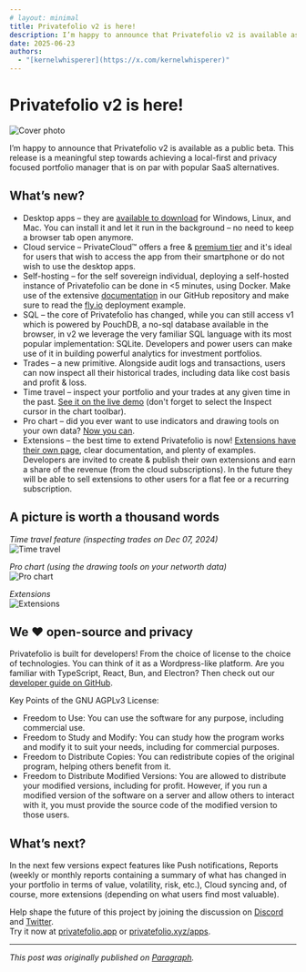 ```yaml
---
# layout: minimal
title: Privatefolio v2 is here!
description: I’m happy to announce that Privatefolio v2 is available as a public beta. This release is a meaningful step towards achieving a local-first and privacy focused portfolio manager that is on par with popular SaaS alternatives.
date: 2025-06-23
authors: 
  - "[kernelwhisperer](https://x.com/kernelwhisperer)"
---
```


# Privatefolio v2 is here!

![Cover photo](https://paragraph.com/_next/image?q=75&url=https%3A%2F%2Fstorage.googleapis.com%2Fpapyrus_images%2F0f15504d2b8e5dbe72abd2ba31fb5771.jpg&w=3840)

I’m happy to announce that Privatefolio v2 is available as a public beta. This release is a meaningful step towards achieving a local-first and privacy focused portfolio manager that is on par with popular SaaS alternatives.

## What’s new?

* Desktop apps – they are [available to download](https://privatefolio.xyz/apps) for Windows, Linux, and Mac. You can install it and let it run in the background – no need to keep a browser tab open anymore.  
* Cloud service – PrivateCloud™️ offers a free & [premium tier](https://privatefolio.xyz/pricing) and it's ideal for users that wish to access the app from their smartphone or do not wish to use the desktop apps.  
* Self-hosting – for the self sovereign individual, deploying a self-hosted instance of Privatefolio can be done in \<5 minutes, using Docker. Make use of the extensive [documentation](https://github.com/privatefolio/privatefolio/blob/main/docs/DOCKER_DEPLOY.md) in our GitHub repository and make sure to read the [fly.io](https://fly.io) deployment example.  
* SQL – the core of Privatefolio has changed, while you can still access v1 which is powered by PouchDB, a no-sql database available in the browser, in v2 we leverage the very familiar SQL language with its most popular implementation: SQLite. Developers and power users can make use of it in building powerful analytics for investment portfolios.  
* Trades – a new primitive. Alongside audit logs and transactions, users can now inspect all their historical trades, including data like cost basis and profit & loss.  
* Time travel – inspect your portfolio and your trades at any given time in the past. [See it on the live demo](https://1.privatefolio.app/l/0/?tab=pnl) (don't forget to select the Inspect cursor in the chart toolbar).  
* Pro chart – did you ever want to use indicators and drawing tools on your own data? [Now you can](https://1.privatefolio.app/l/0/pro-chart).  
* Extensions – the best time to extend Privatefolio is now! [Extensions have their own page](https://1.privatefolio.app/l/0/extensions), clear documentation, and plenty of examples. Developers are invited to create & publish their own extensions and earn a share of the revenue (from the cloud subscriptions). In the future they will be able to sell extensions to other users for a flat fee or a recurring subscription.

## A picture is worth a thousand words

_Time travel feature (inspecting trades on Dec 07, 2024)_  
![Time travel](https://paragraph.com/_next/image?q=75&url=https%3A%2F%2Fstorage.googleapis.com%2Fpapyrus_images%2F6f7356d6894963f0070d810ceae1f0da.png&w=3840)

_Pro chart (using the drawing tools on your networth data)_  
![Pro chart](https://paragraph.com/_next/image?q=75&url=https%3A%2F%2Fstorage.googleapis.com%2Fpapyrus_images%2F10ca74cfd739b50cd681b02d229fa134.png&w=3840)

_Extensions_  
![Extensions](https://paragraph.com/_next/image?q=75&url=https%3A%2F%2Fstorage.googleapis.com%2Fpapyrus_images%2Fa6061ddadadb2bf570843a293fae2538.png&w=3840)

## We ❤️ open-source and privacy

Privatefolio is built for developers! From the choice of license to the choice of technologies. You can think of it as a Wordpress-like platform. Are you familiar with TypeScript, React, Bun, and Electron? Then check out our [developer guide on GitHub](https://github.com/privatefolio/privatefolio?tab=readme-ov-file).

Key Points of the GNU AGPLv3 License:

* Freedom to Use: You can use the software for any purpose, including commercial use.  
* Freedom to Study and Modify: You can study how the program works and modify it to suit your needs, including for commercial purposes.  
* Freedom to Distribute Copies: You can redistribute copies of the original program, helping others benefit from it.  
* Freedom to Distribute Modified Versions: You are allowed to distribute your modified versions, including for profit. However, if you run a modified version of the software on a server and allow others to interact with it, you must provide the source code of the modified version to those users.

## What’s next?

In the next few versions expect features like Push notifications, Reports (weekly or monthly reports containing a summary of what has changed in your portfolio in terms of value, volatility, risk, etc.), Cloud syncing and, of course, more extensions (depending on what users find most valuable).  

Help shape the future of this project by joining the discussion on [Discord](https://discord.gg/YHHu9nK8VD) and [Twitter](https://x.com/PrivatefolioApp).  
Try it now at [privatefolio.app](https://privatefolio.app) or [privatefolio.xyz/apps](https://privatefolio.xyz/apps).

---
*This post was originally published on [Paragraph](https://paragraph.com/@privatefolio/privatefolio-v2-is-here).*
